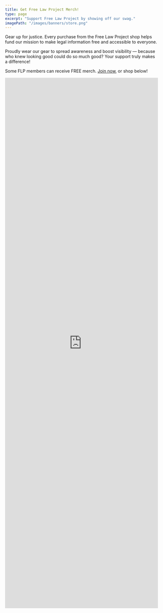 ```yaml
---
title: Get Free Law Project Merch!
type: page
excerpt: "Support Free Law Project by showing off our swag."
imagePath: "/images/banners/store.png"
---
```


<p className="lead">Gear up for justice. Every purchase from the Free Law Project shop helps fund our mission to make legal information free and accessible to everyone.</p>

Proudly wear our gear to spread awareness and boost visibility — because who knew looking good could do so much good? Your support truly makes a difference!

Some FLP members can receive FREE merch. [Join now][1], or shop below! 

[1]: https://donate.free.law/forms/membership

<iframe 
  id="fulfillengineiframe" 
  src="https://app.fulfillengine.com/campaign/free-law-project---for-sales" 
  width="100%" 
  height="1750px" 
  frameBorder="0"
  sandbox="allow-forms allow-scripts allow-same-origin"></iframe>

<script defer type="text/javascript" src="/js/fulfillengine.js"></script>